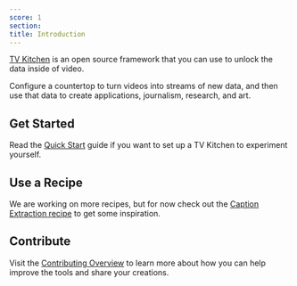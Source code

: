 ```yaml
---
score: 1
section: 
title: Introduction
---
```


[TV Kitchen](https://github.com/tvkitchen) is an open source framework that you can use to unlock the data inside of video.

Configure a countertop to turn videos into streams of new data, and then use that data to create applications, journalism, research, and art.

## Get Started

Read the [Quick Start](/docs/quick-start) guide if you want to set up a TV Kitchen to experiment yourself.

## Use a Recipe

We are working on more recipes, but for now check out the [Caption Extraction recipe](/docs/recipes/extracting-captions) to get some inspiration.

## Contribute

Visit the [Contributing Overview](contributing/overview) to learn more about how you can help improve the tools and share your creations.
